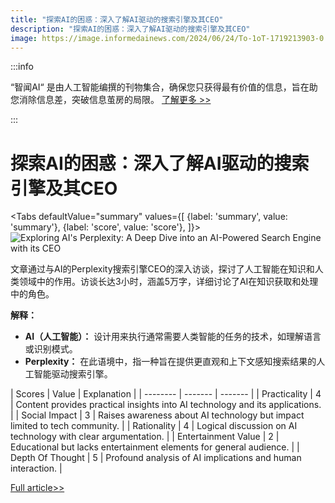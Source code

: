 ```yaml
---
title: "探索AI的困惑：深入了解AI驱动的搜索引擎及其CEO"
description: "探索AI的困惑：深入了解AI驱动的搜索引擎及其CEO"
image: https://image.informedainews.com/2024/06/24/To-1oT-1719213903-0.jpg
---
```



:::info

“智闻AI“ 是由人工智能编撰的刊物集合，确保您只获得最有价值的信息，旨在助您消除信息差，突破信息茧房的局限。  [了解更多 >>](/)

:::

# 探索AI的困惑：深入了解AI驱动的搜索引擎及其CEO


<Tabs
	defaultValue="summary"
	values={[
	{label: 'summary', value: 'summary'},
	{label: 'score', value: 'score'},
]}>
<TabItem value="summary">
<img
  src="https://image.informedainews.com/2024/06/24/To-1oT-1719213903-0.jpg"
  alt="Exploring AI's Perplexity: A Deep Dive into an AI-Powered Search Engine with its CEO"
/>



文章通过与AI的Perplexity搜索引擎CEO的深入访谈，探讨了人工智能在知识和人类领域中的作用。访谈长达3小时，涵盖5万字，详细讨论了AI在知识获取和处理中的角色。

**解释：**
- **AI（人工智能）：** 设计用来执行通常需要人类智能的任务的技术，如理解语言或识别模式。
- **Perplexity：** 在此语境中，指一种旨在提供更直观和上下文感知搜索结果的人工智能驱动搜索引擎。
</TabItem>
<TabItem value="score">
	| Scores     | Value   | Explanation |
	| -------- | ------- | ------- |
	| Practicality  | 4    | Content provides practical insights into AI technology and its applications.    |
	| Social Impact | 3     | Raises awareness about AI technology but impact limited to tech community.    |
	| Rationality    | 4    | Logical discussion on AI technology with clear argumentation.    |
	| Entertainment Value    | 2    | Educational but lacks entertainment elements for general audience.    |
	| Depth Of Thought    | 5    | Profound analysis of AI implications and human interaction.    |
</TabItem>
</Tabs>

[Full article>>](https://x.com/hongming731/status/1804131389018902738)
